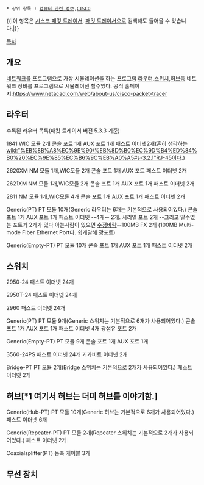  * 상위 항목 : [[컴퓨터 관련 정보]],[[CISCO]]

{{|이 항목은 [[시스코 패킷 트레이서]], [[패킷 트레이서]]으로 검색해도 들어올 수 있습니다.|}}

[[목차]]
== 개요 ==

[[네트워크]]를 프로그램으로 가상 시뮬레이션을 하는 프로그램
[[라우터]],[[스위치]],[[허브]]등 네트워크 장비를 프로그램으로 시뮬레이션 할수있다.
공식 홈페이지:https://www.netacad.com/web/about-us/cisco-packet-tracer

== 라우터 ==
수록된 라우터 목록(패킷 트레이서 버전 5.3.3 기준)

1841
WIC 모듈 2개
콘솔 포트 1개
AUX 포트 1개
패스트 이더넷2개(흔히 생각하는 [[wiki:"%EB%8B%A8%EC%9E%90/%EB%8D%B0%EC%9D%B4%ED%84%B0%20%EC%9E%85%EC%B6%9C%EB%A0%A5#s-3.2.1"RJ-45]]이다.)

2620XM
NM 모듈 1개,WIC모듈 2개
콘솔 포트 1개
AUX 포트
패스트 이더넷 2개

2621XM
NM 모듈 1개,WIC모듈 2개
콘솔 포트 1개
AUX 포트 1개
패스트 이더넷 2개

2811
NM 모듈 1개,WIC모듈 4개
콘솔 포트 1개
AUX 포트 1개
패스트 이더넷 2개

Generic(PT)
PT 모듈 10개(Generic 라우터는 6개는 기본적으로 사용되어있다.)
콘솔 포트 1개
AUX 포트 1개
패스트 이더넷 --4개-- 2개.
시리얼 포트 2개
--그리고 알수없는 포트가 2개가 있다 아는사람이 있으면 [[수정바람]]--100MB FX 2개 (100MB Multi-mode Fiber Ethernet Port다. 쉽게말해 광포트)

Generic(Empty-PT)
PT 모듈 10개
콘솔 포트 1개
AUX 포트 1개
패스트 이더넷 2개


== 스위치 ==

2950-24
패스트 이더넷 24개

2950T-24
패스트 이더넷 24개

2960
패스트 이더넷 24개

Generic(PT)
PT 모듈 9개(Generic 스위치는 기본적으로 6개가 사용되어있다.)
콘솔 포트 1개
AUX 포트 1개
패스트 이더넷 4개
광섬유 포트 2개

Generic(Empty-PT)
PT 모듈 9개
콘솔 포트 1개
AUX 포트 1개

3560-24PS
패스트 이더넷 24개
기가비트 이더넷 2개

Bridge-PT
PT 모듈 2개(Bridge 스위치는 기본적으로 2개가  사용되어있다.)
패스트 이더넷 2개

== 허브[*1 여기서 허브는 더미 허브를 이야기함.] ==

Generic(Hub-PT)
PT 모듈 10개(Generic 허브는 기본적으로 6개가 사용되어있다.)
패스트 이더넷 6개

Generic(Repeater-PT)
PT 모듈 2개(Repeater 스위치는 기본적으로 2개가 사용되어있다.)
패스트 이더넷 2개

Coaxialsplitter(PT)
동축 케이블 3개

== 무선 장치 ==

